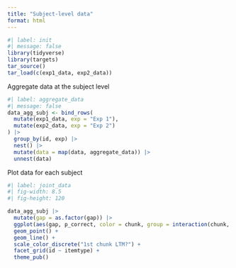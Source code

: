 ```yaml
---
title: "Subject-level data"
format: html
---
```


```r
#| label: init
#| message: false
library(tidyverse)
library(targets)
tar_source()
tar_load(c(exp1_data, exp2_data))
```

Aggregate data at the subject level

```r
#| label: aggregate_data
#| message: false
data_agg_subj <- bind_rows(
  mutate(exp1_data, exp = "Exp 1"),
  mutate(exp2_data, exp = "Exp 2")
) |>
  group_by(id, exp) |>
  nest() |>
  mutate(data = map(data, aggregate_data)) |>
  unnest(data)
```

Plot data for each subject

```r
#| label: joint_data
#| fig-width: 8.5
#| fig-height: 120

data_agg_subj |>
  mutate(gap = as.factor(gap)) |>
  ggplot(aes(gap, p_correct, color = chunk, group = interaction(chunk, id))) +
  geom_point() +
  geom_line() +
  scale_color_discrete("1st chunk LTM?") +
  facet_grid(id ~ itemtype) +
  theme_pub()
```

